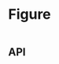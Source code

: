 
<Meta title="Components/Figure" component={Figure} />

# Figure

<Preview>
  <Story name="Base component">
    <Figure
      caption={knobs.text('caption', 'Lorem ipsum dolor sit amet', 'Copy')}
      hasCaptionBorder={knobs.boolean('hasCaptionBorder', true, 'Presentation')}
      hasCaptionOffest={knobs.boolean('hasCaptionOffest', true, 'Presentation')}
      theme={knobs.select('theme', ['dark', 'light'], 'dark', 'Presentation')}
    >
      <Image
        altText="Lorem ipsum dolor sit amet"
        large={knobs.text(
          'large',
          'https://www.aesop.com/medias/GelCleanser-640x640.png?context=bWFzdGVyfGltYWdlc3w1MzE5NTl8aW1hZ2UvcG5nfGltYWdlcy9oOTUvaGNkLzg4MDc3OTc4NTAxNDIucG5nfGM3NTNhYjdkMWNiOTRhNWZhNDA0NWExZWJiODMxN2VhNzEyY2ZkNGUyYzc4ZWVkZDRjYTIzMzZmZTRlOGYxNjM',
          'Image',
        )}
        medium={knobs.text(
          'medium',
          'https://www.aesop.com/medias/GelCleanser-640x640.png?context=bWFzdGVyfGltYWdlc3w1MzE5NTl8aW1hZ2UvcG5nfGltYWdlcy9oOTUvaGNkLzg4MDc3OTc4NTAxNDIucG5nfGM3NTNhYjdkMWNiOTRhNWZhNDA0NWExZWJiODMxN2VhNzEyY2ZkNGUyYzc4ZWVkZDRjYTIzMzZmZTRlOGYxNjM',
          'Image',
        )}
        small={knobs.text(
          'small',
          'https://www.aesop.com/medias/GelCleanser-640x640.png?context=bWFzdGVyfGltYWdlc3w1MzE5NTl8aW1hZ2UvcG5nfGltYWdlcy9oOTUvaGNkLzg4MDc3OTc4NTAxNDIucG5nfGM3NTNhYjdkMWNiOTRhNWZhNDA0NWExZWJiODMxN2VhNzEyY2ZkNGUyYzc4ZWVkZDRjYTIzMzZmZTRlOGYxNjM',
          'Image',
        )}
      />
    </Figure>
  </Story>
</Preview>

## API

<Props of={Figure} />
